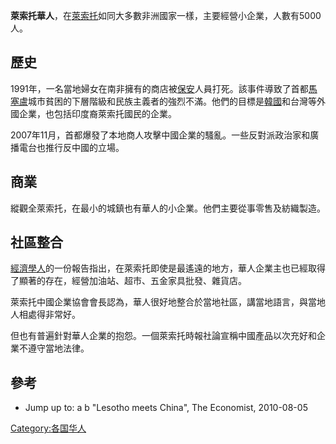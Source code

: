 {{Infobox ethnic group
|group=莱索托华人<br />Chinese people in Lesotho
|poptime=5,000 (2011 estimate)<ref name=wikileaks>{{cite web|title=Chinese Engagement In Lesotho And Potential Areas For Cooperation|url=https://cablegatesearch.wikileaks.org/cable.php?id=10MASERU48|website=Wikileaks|accessdate=2017-12-09|archive-date=2015-04-28|archive-url=https://web.archive.org/web/20150428232217/https://cablegatesearch.wikileaks.org/cable.php?id=10MASERU48|dead-url=yes}}</ref>
|popplace=[[马塞卢|马塞卢]]
|related-c=[[南非华人|南非华人]]
}}
'''萊索托華人'''，在[[萊索托|萊索托]]如同大多數非洲國家一樣，主要經營小企業，人數有5000人。

==歷史==
1991年，一名當地婦女在南非擁有的商店被[[保安|保安]]人員打死。該事件導致了首都[[馬塞盧|馬塞盧]]城市貧困的下層階級和民族主義者的強烈不滿。他們的目標是[[韓國|韓國]]和台灣等外國企業，也包括印度裔萊索托國民的企業。

2007年11月，首都爆發了本地商人攻擊中國企業的騷亂。一些反對派政治家和廣播電台也推行反中國的立場。

==商業==
縱觀全萊索托，在最小的城鎮也有華人的小企業。他們主要從事零售及紡織製造。

==社區整合==
[[經濟學人|經濟學人]]的一份報告指出，在萊索托即使是最遙遠的地方，華人企業主也已經取得了顯著的存在，經營加油站、超市、五金家具批發、雜貨店。

萊索托中國企業協會會長認為，華人很好地整合於當地社區，講當地語言，與當地人相處得非常好。

但也有普遍針對華人企業的抱怨。一個萊索托時報社論宣稱中國產品以次充好和企業不遵守當地法律。

==參考==
*Jump up to: a b "Lesotho meets China", The Economist, 2010-08-05
{{華人}}

[[Category:各国华人|Category:各国华人]]